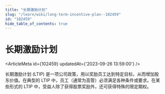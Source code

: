 ```yaml
---
title: "长期激励计划"
slug: "/learn/wiki/long-term-incentive-plan--102459"
id: "102459"
hide_table_of_contents: true
---
```



# 长期激励计划

<ArticleMeta id={102459} updatedAt={'2023-09-26 13:59:00'} />
<div className='border-solid border-b border-t-0 my-4 border-[var(--ifm-color-gray-300)]' />

长期激励计划 (LTIP) 是一项公司政策，用以奖励员工达到特定目标，从而增加股东价值。在典型的 LTIP 中，员工（通常为高管）必须满足各种条件或要求。在某些形式的 LTIP 中，受益人除了获得股票奖励外，还可获得特殊的限定期权。
